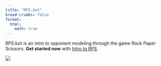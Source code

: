 ```yaml
---
title: "RPS.bot"
bread-crumbs: false
format:
  html:
    math: true
---
```

RPS.bot is an intro to opponent modeling through the game Rock Paper Scissors. **Get started now** with [Intro to RPS](intro.qmd).

![](s3ds.png)